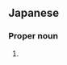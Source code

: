 ==Japanese==
{{ja-kanjitab|たか|みね|yomi=k}}

===Proper noun===
{{ja-pos|proper|たかみね}}

# {{given name|male|lang=ja|sort=たかみね}}